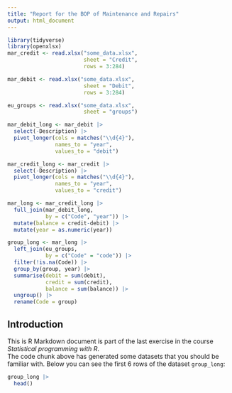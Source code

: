 ```yaml
---
title: "Report for the BOP of Maintenance and Repairs"
output: html_document
---
```


```r
library(tidyverse)
library(openxlsx)
mar_credit <- read.xlsx("some_data.xlsx",
                        sheet = "Credit",
                        rows = 3:284)

mar_debit <- read.xlsx("some_data.xlsx",
                        sheet = "Debit",
                        rows = 3:284)

eu_groups <- read.xlsx("some_data.xlsx",
                        sheet = "groups")

mar_debit_long <- mar_debit |> 
  select(-Description) |> 
  pivot_longer(cols = matches("\\d{4}"),
               names_to = "year",
               values_to = "debit")

mar_credit_long <- mar_credit |> 
  select(-Description) |> 
  pivot_longer(cols = matches("\\d{4}"),
               names_to = "year",
               values_to = "credit")

mar_long <- mar_credit_long |> 
  full_join(mar_debit_long,
            by = c("Code", "year")) |> 
  mutate(balance = credit-debit) |> 
  mutate(year = as.numeric(year))

group_long <- mar_long |> 
  left_join(eu_groups,
            by = c("Code" = "code")) |> 
  filter(!is.na(Code)) |> 
  group_by(group, year) |> 
  summarise(debit = sum(debit),
            credit = sum(credit),
            balance = sum(balance)) |> 
  ungroup() |> 
  rename(Code = group) 
```

## Introduction

This is R Markdown document is part of the last exercise in the course *Statistical programming with R*.  
The code chunk above has generated some datasets that you should be familiar with. Below you can see the first 6 rows of the dataset `group_long`:

```r
group_long |> 
  head()
```
